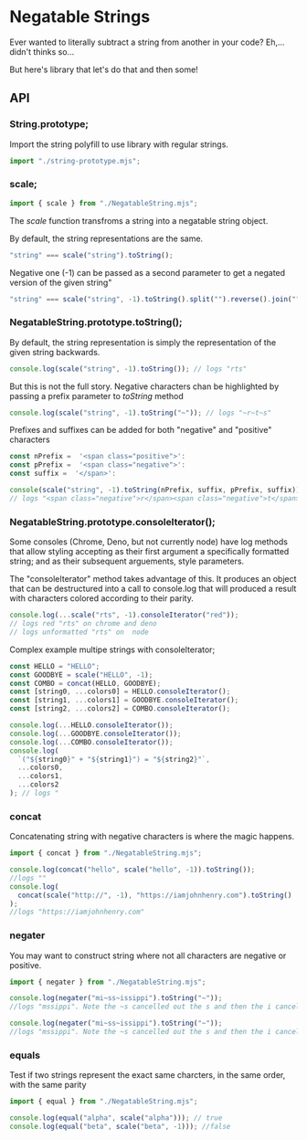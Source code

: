 
<Meta title="Library/Negatable String/Docs" />

# Negatable Strings

Ever wanted to literally subtract a string from another in your code?
Eh,... didn't thinks so...

But here's library that let's do that and then some!

## API

### String.prototype;

Import the string polyfill to use library with regular strings.

```javascript
import "./string-prototype.mjs";
```

### scale;

```javascript
import { scale } from "./NegatableString.mjs";
```

The _scale_ function transfroms a string into a negatable string object.

By default, the string representations are the same.

```javascript
"string" === scale("string").toString();
```

Negative one (-1) can be passed as a second parameter to get a negated version of the given string"

```javascript
"string" === scale("string", -1).toString().split("").reverse().join("");
```

### NegatableString.prototype.toString();

By default, the string representation is simply
the representation of the given string backwards.

```javascript
console.log(scale("string", -1).toString()); // logs "rts"
```

But this is not the full story.
Negative characters chan be highlighted
by passing a prefix parameter to _toString_ method

```javascript
console.log(scale("string", -1).toString("~")); // logs "~r~t~s"
```

Prefixes and suffixes can be added for both "negative" and "positive" characters

```javascript
const nPrefix =  '<span class="positive">':
const pPrefix =  '<span class="negative">':
const suffix =  '</span>':

console(scale("string", -1).toString(nPrefix, suffix, pPrefix, suffix));
// logs "<span class="negative">r</span><span class="negative">t</span><span class="negative">s</span>"
```

### NegatableString.prototype.consoleIterator();

Some consoles (Chrome, Deno, but not currently node)
have log methods that allow styling accepting as their
first argument a specifically formatted string;
and as their subsequent arguements, style parameters.

The "consoleIterator" method takes advantage of this. It produces an object that can be destructured into a call to console.log that will produced a result with characters
colored according to their parity.

```javascript
console.log(...scale("rts", -1).consoleIterator("red"));
// logs red "rts" on chrome and deno
// logs unformatted "rts" on  node
```

Complex example multipe strings with consoleIterator;

```javascript
const HELLO = "HELLO";
const GOODBYE = scale("HELLO", -1);
const COMBO = concat(HELLO, GOODBYE);
const [string0, ...colors0] = HELLO.consoleIterator();
const [string1, ...colors1] = GOODBYE.consoleIterator();
const [string2, ...colors2] = COMBO.consoleIterator();

console.log(...HELLO.consoleIterator());
console.log(...GOODBYE.consoleIterator());
console.log(...COMBO.consoleIterator());
console.log(
  `("${string0}" + "${string1}") = "${string2}"`,
  ...colors0,
  ...colors1,
  ...colors2
); // logs "
```

### concat

Concatenating string with negative characters is where the magic happens.

```javascript
import { concat } from "./NegatableString.mjs";
```

```javascript
console.log(concat("hello", scale("hello", -1)).toString());
//logs ""
console.log(
  concat(scale("http://", -1), "https://iamjohnhenry.com").toString()
);
//logs "https://iamjohnhenry.com"
```

### negater

You may want to construct string where not all characters are negative or positive.

```javascript
import { negater } from "./NegatableString.mjs";
```

```javascript
console.log(negater("mi~ss~issippi").toString("~"));
//logs "mssippi". Note the ~s cancelled out the s and then the i cancelled the ~i
```

```javascript
console.log(negater("mi~ss~issippi").toString("~"));
//logs "mssippi". Note the ~s cancelled out the s and then the i cancelled the ~i
```

### equals

Test if two strings represent the exact same charcters,
in the same order,
with the same parity

```javascript
import { equal } from "./NegatableString.mjs";
```

```javascript
console.log(equal("alpha", scale("alpha"))); // true
console.log(equal("beta", scale("beta", -1))); //false
```
